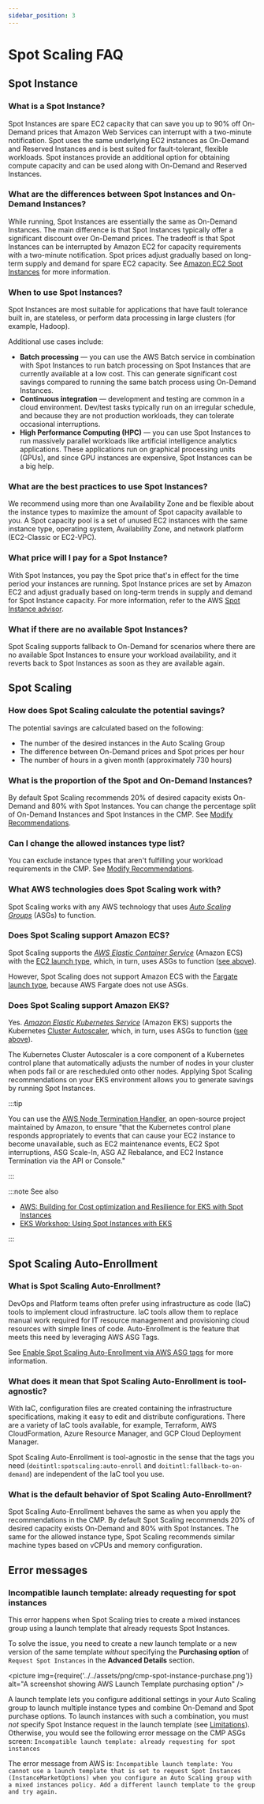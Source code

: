 ```yaml
---
sidebar_position: 3
---
```


# Spot Scaling FAQ

## Spot Instance

### What is a Spot Instance?

Spot Instances are spare EC2 capacity that can save you up to 90% off On-Demand prices that Amazon Web Services can interrupt with a two-minute notification. Spot uses the same underlying EC2 instances as On-Demand and Reserved Instances and is best suited for fault-tolerant, flexible workloads. Spot instances provide an additional option for obtaining compute capacity and can be used along with On-Demand and Reserved Instances.

### What are the differences between Spot Instances and On-Demand Instances?

While running, Spot Instances are essentially the same as On-Demand Instances. The main difference is that Spot Instances typically offer a significant discount over On-Demand prices. The tradeoff is that Spot Instances can be interrupted by Amazon EC2 for capacity requirements with a two-minute notification. Spot prices adjust gradually based on long-term supply and demand for spare EC2 capacity. See [Amazon EC2 Spot Instances](https://docs.aws.amazon.com/AWSEC2/latest/UserGuide/using-spot-instances.html) for more information.

### When to use Spot Instances?

Spot Instances are most suitable for applications that have fault tolerance built in, are stateless, or perform data processing in large clusters (for example, Hadoop).

Additional use cases include:

- **Batch processing** &mdash; you can use the AWS Batch service in combination with Spot Instances to run batch processing on Spot Instances that are currently available at a low cost. This can generate significant cost savings compared to running the same batch process using On-Demand Instances.
- **Continuous integration** &mdash; development and testing are common in a cloud environment. Dev/test tasks typically run on an irregular schedule, and because they are not production workloads, they can tolerate occasional interruptions.
- **High Performance Computing (HPC)** &mdash; you can use Spot Instances to run massively parallel workloads like artificial intelligence analytics applications. These applications run on graphical processing units (GPUs), and since GPU instances are expensive, Spot Instances can be a big help.

### What are the best practices to use Spot Instances?

We recommend using more than one Availability Zone and be flexible about the instance types to maximize the amount of Spot capacity available to you. A Spot capacity pool is a set of unused EC2 instances with the same instance type, operating system, Availability Zone, and network platform (EC2-Classic or EC2-VPC).

### What price will I pay for a Spot Instance?

With Spot Instances, you pay the Spot price that's in effect for the time period your instances are running. Spot Instance prices are set by Amazon EC2 and adjust gradually based on long-term trends in supply and demand for Spot Instance capacity. For more information, refer to the AWS [Spot Instance advisor](https://aws.amazon.com/ec2/spot/instance-advisor/).

### What if there are no available Spot Instances?

Spot Scaling supports fallback to On-Demand for scenarios where there are no available Spot Instances to ensure your workload availability, and it reverts back to Spot Instances as soon as they are available again.

## Spot Scaling

### How does Spot Scaling calculate the potential savings?

The potential savings are calculated based on the following:

- The number of the desired instances in the Auto Scaling Group
- The difference between On-Demand prices and Spot prices per hour
- The number of hours in a given month (approximately 730 hours)

### What is the proportion of the Spot and On-Demand Instances?

By default Spot Scaling recommends 20% of desired capacity exists On-Demand and 80% with Spot Instances. You can change the percentage split of On-Demand Instances and Spot Instances in the CMP. See [Modify Recommendations](setup.mdx#modify-recommendations).

### Can I change the allowed instances type list?

You can exclude instance types that aren't fulfilling your workload requirements in the CMP. See [Modify Recommendations](setup.mdx#modify-recommendations).

### What AWS technologies does Spot Scaling work with?

Spot Scaling works with any AWS technology that uses [_Auto Scaling Groups_](https://docs.aws.amazon.com/autoscaling/ec2/userguide/auto-scaling-groups.html) (ASGs) to function.

### Does Spot Scaling support Amazon ECS?

Spot Scaling supports the [_AWS Elastic Container Service_](https://aws.amazon.com/ecs/) (Amazon ECS) with the [EC2 launch type](https://docs.aws.amazon.com/AmazonECS/latest/developerguide/launch_types.html#launch-type-ec2), which, in turn, uses ASGs to function ([see above](#what-aws-technologies-does-spot-scaling-work-with)).

However, Spot Scaling does not support Amazon ECS with the [Fargate launch type](https://docs.aws.amazon.com/AmazonECS/latest/developerguide/launch_types.html#launch-type-fargate), because AWS Fargate does not use ASGs.

### Does Spot Scaling support Amazon EKS?

Yes. [_Amazon Elastic Kubernetes Service_](https://aws.amazon.com/eks/) (Amazon EKS) supports the Kubernetes [Cluster Autoscaler](https://docs.aws.amazon.com/eks/latest/userguide/autoscaling.html#cluster-autoscaler), which, in turn, uses ASGs to function ([see above](#what-aws-technologies-does-spot-scaling-work-with)).

The Kubernetes Cluster Autoscaler is a core component of a Kubernetes control plane that automatically adjusts the number of nodes in your cluster when pods fail or are rescheduled onto other nodes. Applying Spot Scaling recommendations on your EKS environment allows you to generate savings by running Spot Instances.

:::tip

You can use the [AWS Node Termination Handler](https://github.com/aws/aws-node-termination-handler), an open-source project maintained by Amazon, to ensure "that the Kubernetes control plane responds appropriately to events that can cause your EC2 instance to become unavailable, such as EC2 maintenance events, EC2 Spot interruptions, ASG Scale-In, ASG AZ Rebalance, and EC2 Instance Termination via the API or Console."

:::

:::note See also

- [AWS: Building for Cost optimization and Resilience for EKS with Spot Instances](https://aws.amazon.com/blogs/compute/cost-optimization-and-resilience-eks-with-spot-instances/)
- [EKS Workshop: Using Spot Instances with EKS](https://www.eksworkshop.com/beginner/150_spotnodegroups/)

:::

## Spot Scaling Auto-Enrollment

### What is Spot Scaling Auto-Enrollment?

DevOps and Platform teams often prefer using infrastructure as code (IaC) tools to implement cloud infrastructure. IaC tools allow them to replace manual work required for IT resource management and provisioning cloud resources with simple lines of code. Auto-Enrollment is the feature that meets this need by leveraging AWS ASG Tags.

See [Enable Spot Scaling Auto-Enrollment via AWS ASG tags](setup.mdx#enable-spot-scaling-auto-enrollment-via-aws-asg-tags) for more information.

### What does it mean that Spot Scaling Auto-Enrollment is tool-agnostic?

With IaC, configuration files are created containing the infrastructure specifications, making it easy to edit and distribute configurations. There are a variety of IaC tools available, for example, Terraform, AWS CloudFormation, Azure Resource Manager, and GCP Cloud Deployment Manager.

Spot Scaling Auto-Enrollment is tool-agnostic in the sense that the tags you need (`doitintl:spotscaling:auto-enroll` and `doitintl:fallback-to-on-demand`) are independent of the IaC tool you use.

### What is the default behavior of Spot Scaling Auto-Enrollment?

Spot Scaling Auto-Enrollment behaves the same as when you apply the recommendations in the CMP. By default Spot Scaling recommends 20% of desired capacity exists On-Demand and 80% with Spot Instances. The same for the allowed instance type, Spot Scaling recommends similar machine types based on vCPUs and memory configuration.

## Error messages

### Incompatible launch template: already requesting for spot instances

This error happens when Spot Scaling tries to create a mixed instances group using a launch template that already requests Spot Instances.

To solve the issue, you need to create a new launch template or a new version of the same template _without_ specifying the **Purchasing option** of `Request Spot Instances` in the **Advanced Details** section.

<picture
  img={require('../../assets/png/cmp-spot-instance-purchase.png')}
  alt="A screenshot showing AWS Launch Template purchasing option"
/>

A launch template lets you configure additional settings in your Auto Scaling group to launch multiple instance types and combine On-Demand and Spot purchase options. To launch instances with such a combination, you must _not_ specify Spot Instance request in the launch template (see [Limitations](https://docs.aws.amazon.com/autoscaling/ec2/userguide/create-launch-template.html#create-launch-template-limitations)). Otherwise, you would see the following error message on the CMP ASGs screen: `Incompatible launch template: already requesting for spot instances`

The error message from AWS is: `Incompatible launch template: You cannot use a launch template that is set to request Spot Instances (InstanceMarketOptions) when you configure an Auto Scaling group with a mixed instances policy. Add a different launch template to the group and try again.`
